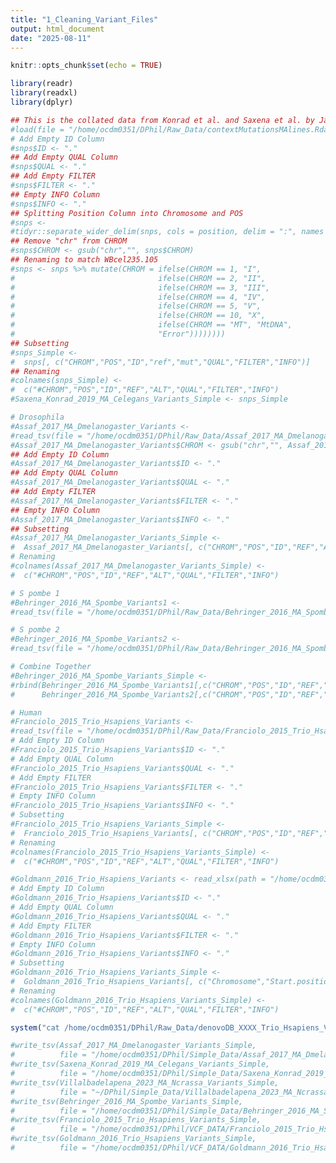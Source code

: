 ```yaml
---
title: "1_Cleaning_Variant_Files"
output: html_document
date: "2025-08-11"
---
```


```r
knitr::opts_chunk$set(echo = TRUE)
```

```r
library(readr)
library(readxl)
library(dplyr)
```

```r
## This is the collated data from Konrad et al. and Saxena et al. by Jack.
#load(file = "/home/ocdm0351/DPhil/Raw_Data/contextMutationsMAlines.Rdata")
# Add Empty ID Column
#snps$ID <- "."
## Add Empty QUAL Column
#snps$QUAL <- "."
## Add Empty FILTER
#snps$FILTER <- "."
## Empty INFO Column
#snps$INFO <- "."
## Splitting Position Column into Chromosome and POS
#snps <-
#tidyr::separate_wider_delim(snps, cols = position, delim = ":", names = c("CHROM", "POS"))
## Remove "chr" from CHROM
#snps$CHROM <- gsub("chr","", snps$CHROM)
## Renaming to match WBcel235.105
#snps <- snps %>% mutate(CHROM = ifelse(CHROM == 1, "I",
#                                ifelse(CHROM == 2, "II",
#                                ifelse(CHROM == 3, "III",
#                                ifelse(CHROM == 4, "IV",
#                                ifelse(CHROM == 5, "V",
#                                ifelse(CHROM == 10, "X",
#                                ifelse(CHROM == "MT", "MtDNA",
#                                "Error"))))))))
## Subsetting
#snps_Simple <-
#  snps[, c("CHROM","POS","ID","ref","mut","QUAL","FILTER","INFO")]
## Renaming
#colnames(snps_Simple) <-
#  c("#CHROM","POS","ID","REF","ALT","QUAL","FILTER","INFO")
#Saxena_Konrad_2019_MA_Celegans_Variants_Simple <- snps_Simple
```

```r
# Drosophila
#Assaf_2017_MA_Dmelanogaster_Variants <-
#read_tsv(file = "/home/ocdm0351/DPhil/Raw_Data/Assaf_2017_MA_Dmelanogaster_Variants.tsv")
#Assaf_2017_MA_Dmelanogaster_Variants$CHROM <- gsub("chr","", Assaf_2017_MA_Dmelanogaster_Variants$CHROM)
## Add Empty ID Column
#Assaf_2017_MA_Dmelanogaster_Variants$ID <- "."
## Add Empty QUAL Column
#Assaf_2017_MA_Dmelanogaster_Variants$QUAL <- "."
## Add Empty FILTER
#Assaf_2017_MA_Dmelanogaster_Variants$FILTER <- "."
## Empty INFO Column
#Assaf_2017_MA_Dmelanogaster_Variants$INFO <- "."
## Subsetting
#Assaf_2017_MA_Dmelanogaster_Variants_Simple <-
#  Assaf_2017_MA_Dmelanogaster_Variants[, c("CHROM","POS","ID","REF","ALT","QUAL","FILTER","INFO")]
# Renaming
#colnames(Assaf_2017_MA_Dmelanogaster_Variants_Simple) <-
#  c("#CHROM","POS","ID","REF","ALT","QUAL","FILTER","INFO")

```

```r
# S pombe 1
#Behringer_2016_MA_Spombe_Variants1 <-
#read_tsv(file = "/home/ocdm0351/DPhil/Raw_Data/Behringer_2016_MA_Spombe_Variants1.tsv")

# S pombe 2
#Behringer_2016_MA_Spombe_Variants2 <-
#read_tsv(file = "/home/ocdm0351/DPhil/Raw_Data/Behringer_2016_MA_Spombe_Variants2.tsv")

# Combine Together
#Behringer_2016_MA_Spombe_Variants_Simple <-
#rbind(Behringer_2016_MA_Spombe_Variants1[,c("CHROM","POS","ID","REF","ALT","QUAL","FILTER","INFO")],
#      Behringer_2016_MA_Spombe_Variants2[,c("CHROM","POS","ID","REF","ALT","QUAL","FILTER","INFO")])

```

```r
# Human
#Franciolo_2015_Trio_Hsapiens_Variants <-
#read_tsv(file = "/home/ocdm0351/DPhil/Raw_Data/Franciolo_2015_Trio_Hsapiens_Variants.tsv")
# Add Empty ID Column
#Franciolo_2015_Trio_Hsapiens_Variants$ID <- "."
# Add Empty QUAL Column
#Franciolo_2015_Trio_Hsapiens_Variants$QUAL <- "."
# Add Empty FILTER
#Franciolo_2015_Trio_Hsapiens_Variants$FILTER <- "."
# Empty INFO Column
#Franciolo_2015_Trio_Hsapiens_Variants$INFO <- "."
# Subsetting
#Franciolo_2015_Trio_Hsapiens_Variants_Simple <-
#  Franciolo_2015_Trio_Hsapiens_Variants[, c("CHROM","POS","ID","REF","ALT","QUAL","FILTER","INFO")]
# Renaming
#colnames(Franciolo_2015_Trio_Hsapiens_Variants_Simple) <-
#  c("#CHROM","POS","ID","REF","ALT","QUAL","FILTER","INFO")

```

```r
#Goldmann_2016_Trio_Hsapiens_Variants <- read_xlsx(path = "/home/ocdm0351/DPhil/Raw_Data/Goldmann_2016_Trio_Hsapiens_Variants.xlsx")
# Add Empty ID Column
#Goldmann_2016_Trio_Hsapiens_Variants$ID <- "."
# Add Empty QUAL Column
#Goldmann_2016_Trio_Hsapiens_Variants$QUAL <- "."
# Add Empty FILTER
#Goldmann_2016_Trio_Hsapiens_Variants$FILTER <- "."
# Empty INFO Column
#Goldmann_2016_Trio_Hsapiens_Variants$INFO <- "."
# Subsetting
#Goldmann_2016_Trio_Hsapiens_Variants_Simple <-
#  Goldmann_2016_Trio_Hsapiens_Variants[, c("Chromosome","Start.position","ID","Reference","Variant","QUAL","FILTER","INFO")]
# Renaming
#colnames(Goldmann_2016_Trio_Hsapiens_Variants_Simple) <-
#  c("#CHROM","POS","ID","REF","ALT","QUAL","FILTER","INFO")

```

```r
system("cat /home/ocdm0351/DPhil/Raw_Data/denovoDB_XXXX_Trio_Hsapiens_Variants.vcf | cut -f 1-8 > /home/ocdm0351/DPhil/VCF_DATA/denovoDB_XXXX_Trio_Hsapiens_Variants_Simple.vcf")
```

```r
#write_tsv(Assaf_2017_MA_Dmelanogaster_Variants_Simple,
#          file = "/home/ocdm0351/DPhil/Simple_Data/Assaf_2017_MA_Dmelanogaster_Variants_Simple.vcf")
#write_tsv(Saxena_Konrad_2019_MA_Celegans_Variants_Simple,
#          file = "/home/ocdm0351/DPhil/Simple_Data/Saxena_Konrad_2019_MA_Celegans_Variants_Simple.vcf")
#write_tsv(Villalbadelapena_2023_MA_Ncrassa_Variants_Simple,
#          file = "~/DPhil/Simple_Data/Villalbadelapena_2023_MA_Ncrassa_Variants_Simple.vcf")
#write_tsv(Behringer_2016_MA_Spombe_Variants_Simple,
#          file = "/home/ocdm0351/DPhil/Simple_Data/Behringer_2016_MA_Spombe_Variants_Simple.vcf")
#write_tsv(Franciolo_2015_Trio_Hsapiens_Variants_Simple,
#          file = "/home/ocdm0351/DPhil/VCF_DATA/Franciolo_2015_Trio_Hsapiens_Variants_Simple.vcf")
#write_tsv(Goldmann_2016_Trio_Hsapiens_Variants_Simple,
#          file = "/home/ocdm0351/DPhil/VCF_DATA/Goldmann_2016_Trio_Hsapiens_Variants_Simple.vcf")
```
